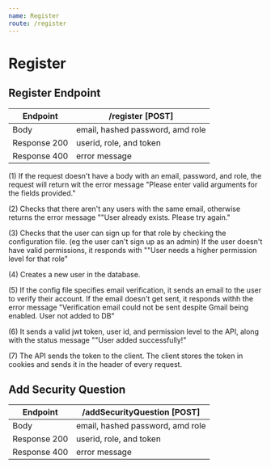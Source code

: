```yaml
---
name: Register
route: /register
---
```


# Register

## Register Endpoint

| Endpoint | /register [POST] |
| ------ | ----------- |
| Body   | email, hashed password, amd role |
| Response 200 | userid, role, and token |
| Response 400 | error message |

(1) If the request doesn't have a body with an email, password, and role, the request will return wit the error message "Please enter valid arguments for the fields provided."

(2) Checks that there aren't any users with the same email, otherwise returns the error message ""User already exists. Please try again." 

(3) Checks that the user can sign up for that role by checking the configuration file. (eg the user can't sign up as an admin) If the user doesn't have valid permissions, it responds with ""User needs a higher permission level for that role"

(4) Creates a new user in the database. 

(5) If the config file specifies email verification, it sends an email to the user to verify their account. If the email doesn't get sent, it responds withh the error message "Verification email could not be sent despite Gmail being enabled. User not added to DB"

(6) It sends a valid jwt token, user id, and permission level to the API, along with the status message ""User added successfully!"

(7) The API sends the token to the client. The client stores the token in cookies and sends it in the header of every request. 


## Add Security Question
| Endpoint | /addSecurityQuestion [POST] |
| ------ | ----------- |
| Body   | email, hashed password, amd role |
| Response 200 | userid, role, and token |
| Response 400 | error message |

